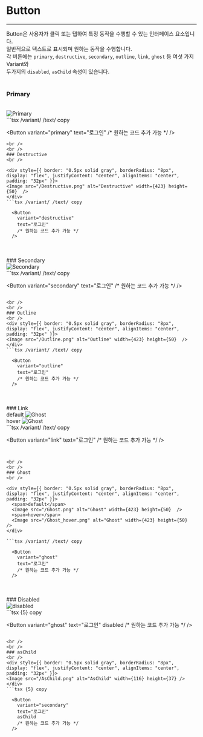 
# Button
---
Button은 사용자가 클릭 또는 탭하여 특정 동작을 수행할 수 있는 인터페이스 요소입니다. <br />
일반적으로 텍스트로 표시되며 원하는 동작을 수행합니다. <br />
각 버튼에는 `primary`, `destructive`, `secondary`, `outline`, `link`, `ghost` 등 여섯 가지 Variant와<br/>
두가지의 `disabled`, `asChild` 속성이 있습니다.
<br />
<br />
### Primary
<br />

<div style={{ border: "0.5px solid gray", borderRadius: "8px", display: "flex", justifyContent: "center", alignItems: "center", padding: "32px" }}>
<Image src="/Primary.png" alt="Primary" width={423} height={50}  />
</div>
```tsx /variant/ /text/ copy

  <Button 
    variant="primary" 
    text="로그인" 
    /* 원하는 코드 추가 가능 */
  />

```
<br />
<br />
### Destructive
<br />

<div style={{ border: "0.5px solid gray", borderRadius: "8px", display: "flex", justifyContent: "center", alignItems: "center", padding: "32px" }}>
<Image src="/Destructive.png" alt="Destructive" width={423} height={50}  />
</div>
```tsx /variant/ /text/ copy

  <Button 
    variant="destructive" 
    text="로그인" 
    /* 원하는 코드 추가 가능 */
  />

```

<br />
<br />
### Secondary
<br />
<div style={{ border: "0.5px solid gray", borderRadius: "8px", display: "flex", justifyContent: "center", alignItems: "center", padding: "32px" }}>
<Image src="/Secondary.png" alt="Secondary" width={423} height={50}  />
</div>
```tsx /variant/ /text/ copy

  <Button 
    variant="secondary" 
    text="로그인" 
    /* 원하는 코드 추가 가능 */
  />

```

<br />
<br />
### Outline
<br />
<div style={{ border: "0.5px solid gray", borderRadius: "8px", display: "flex", justifyContent: "center", alignItems: "center", padding: "32px" }}>
<Image src="/Outline.png" alt="Outline" width={423} height={50}  />
</div>
```tsx /variant/ /text/ copy

  <Button 
    variant="outline" 
    text="로그인" 
    /* 원하는 코드 추가 가능 */
  />

```

<br />
<br />
### Link
<br />
<div style={{ border: "0.5px solid gray", borderRadius: "8px", display: "flex", justifyContent: "center", alignItems: "center", padding: "32px" }}>
  <span>default</span>
  <Image src="/Link.png" alt="Ghost" width={423} height={50}  />
  <br />
  <span>hover</span>
  <Image src="/Link_hover.png" alt="Ghost" width={423} height={50}  />
</div>
```tsx /variant/ /text/ copy

  <Button 
    variant="link" 
    text="로그인" 
    /* 원하는 코드 추가 가능 */
  />

```


<br />
<br />
### Ghost
<br />

<div style={{ border: "0.5px solid gray", borderRadius: "8px", display: "flex", justifyContent: "center", alignItems: "center", padding: "32px" }}>
  <span>default</span>
  <Image src="/Ghost.png" alt="Ghost" width={423} height={50}  />
  <span>hover</span>
  <Image src="/Ghost_hover.png" alt="Ghost" width={423} height={50}  />
</div>

```tsx /variant/ /text/ copy

  <Button 
    variant="ghost" 
    text="로그인" 
    /* 원하는 코드 추가 가능 */
  />

```

<br />
<br />
### Disabled
<br />
<div style={{ border: "0.5px solid gray", borderRadius: "8px", display: "flex", justifyContent: "center", alignItems: "center", padding: "32px" }}>
<Image src="/Disabled.png" alt="disabled" width={423} height={50} />
</div>
```tsx {5} copy

  <Button 
    variant="ghost" 
    text="로그인" 
    disabled
    /* 원하는 코드 추가 가능 */
  />

```

<br />
<br />
### asChild
<br />
<div style={{ border: "0.5px solid gray", borderRadius: "8px", display: "flex", justifyContent: "center", alignItems: "center", padding: "32px" }}>
<Image src="/AsChild.png" alt="AsChild" width={116} height={37} />
</div>
```tsx {5} copy

  <Button 
    variant="secondary" 
    text="로그인" 
    asChild
    /* 원하는 코드 추가 가능 */
  />

```

